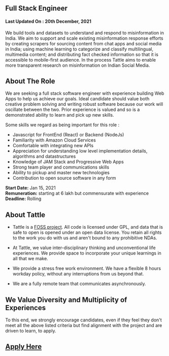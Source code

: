 ## Full Stack Engineer

#### Last Updated On : 20th December, 2021

We build tools and datasets to understand and respond to misinformation in India. We aim to support and scale existing misinformation response efforts by creating scrapers for sourcing content from chat apps and social media in India; using machine learning to categorize and classify multilingual, multimedia content; and distributing fact checked information so that it is accessible to mobile-first audience. In the process Tattle aims to enable more transparent research on misinformation on Indian Social Media.

## About The Role

We are seeking a full stack software engineer with experience building Web Apps to help us achieve our goals. Ideal candidate should value both creative problem solving and writing robust software because our work will oscillate between the two. Prior experience is valued and so is a demonstrated ability to learn and pick up new skills.

Some skills we regard as being important for this role :

- Javascript for FrontEnd (React) or Backend (NodeJs)
- Familiarity with Amazon Cloud Services
- Comfortable with integrating new APIs
- Appreciation for understanding low level implementation details, algorithms and datastructures
- Knowledge of JAM Stack and Progressive Web Apps
- Strong team player and communications skills
- Ability to pickup and master new technologies
- Contribution to open source software in any form

**Start Date:** Jan 15, 2021  
**Remuneration:** starting at 6 lakh but commensurate with experience  
**Deadline:** Rolling

## About Tattle

- Tattle is a [FOSS project](<[https://github.com/tattle-made](https://github.com/tattle-made)>). All code is licensed under GPL, and data that is safe to open is opened under an open data license. You retain all rights to the work you do with us and aren't bound to any prohibitive NDAs.

- At Tattle, we value inter-disciplinary thinking and unconventional life experiences. We provide space to incorporate your unique learnings in all that we make.

- We provide a stress free work environment. We have a flexible 8 hours workday policy, without any interruptions from us beyond that.

- We are a fully remote team that communicates asynchronously.

## We Value Diversity and Multiplicity of Experiences

To this end, we strongly encourage candidates, even if they feel they don't meet all the above listed criteria but find alignment with the project and are driven to learn, to apply.

## [Apply Here](https://docs.google.com/forms/d/e/1FAIpQLSf9kH9vWZoscBzxMITtxbTlmUJlogj9HejsZXUjs_H1dzssuQ/viewform?usp=sf_link)
